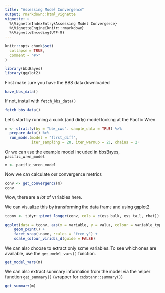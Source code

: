 ```yaml
---
title: "Assessing Model Convergence"
output: rmarkdown::html_vignette
vignette: >
  %\VignetteIndexEntry{Assessing Model Convergence}
  %\VignetteEngine{knitr::rmarkdown}
  %\VignetteEncoding{UTF-8}
---
```


```r
knitr::opts_chunk$set(
  collapse = TRUE,
  comment = "#>"
)
```

```r
library(bbsBayes)
library(ggplot2)
```

First make sure you have the BBS data downloaded
```r
have_bbs_data()
```

If not, install with `fetch_bbs_data()`
```r
fetch_bbs_data()
```

Let's start by running a quick (and dirty) model looking at the Pacific Wren.

```r
m <- stratify(by = "bbs_cws", sample_data = TRUE) %>%
  prepare_data() %>%
  run_model(model = "first_diff",
            iter_sampling = 20, iter_warmup = 20, chains = 2)

```

Or we can use the example model included in bbsBayes, `pacific_wren_model`
```r
m <- pacific_wren_model
```


Now we can calculate our convergence metrics
```r
conv <- get_convergence(m)
conv
```

Wow, there are a *lot* of variables here.

We can visualize this by transforming the data frame and using ggplot2

```r
tconv <- tidyr::pivot_longer(conv, cols = c(ess_bulk, ess_tail, rhat))

ggplot(data = tconv, aes(x = variable, y = value, colour = variable_type)) +
    geom_point() +
    facet_wrap(~name, scales = "free_y") +
    scale_colour_viridis_d(guide = FALSE)
```

We can also choose to extract only some variables. To see which ones are available,
use the `get_model_vars()` function.

```r
get_model_vars(m)
```


We can also extract summary information from the model via the helper function `get_summary()` (wrapper for  `cmdstanr::summary()`)

```r
get_summary(m)
```


